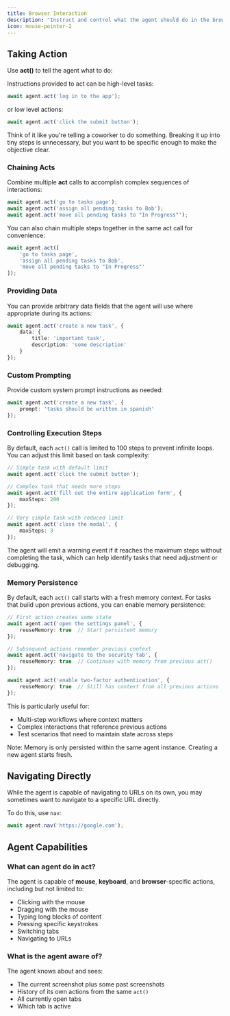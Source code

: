```yaml
---
title: Browser Interaction
description: "Instruct and control what the agent should do in the browser"
icon: mouse-pointer-2
---
```


## Taking Action

Use **act()** to tell the agent what to do:

Instructions provided to act can be high-level tasks:
```ts
await agent.act('log in to the app');
```

or low level actions:
```ts
await agent.act('click the submit button');
```

Think of it like you're telling a coworker to do something. Breaking it up into tiny steps is unnecessary, but you want to be specific enough to make the objective clear.

### Chaining Acts

Combine multiple **act** calls to accomplish complex sequences of interactions:
```ts
await agent.act('go to tasks page');
await agent.act('assign all pending tasks to Bob');
await agent.act('move all pending tasks to "In Progress"');
```

You can also chain multiple steps together in the same act call for convenience:
```ts
await agent.act([
    'go to tasks page',
    'assign all pending tasks to Bob',
    'move all pending tasks to "In Progress"'
]);
```

### Providing Data

You can provide arbitrary data fields that the agent will use where appropriate during its actions:
```ts
await agent.act('create a new task', {
    data: {
        title: 'important task',
        description: 'some description'
    }
});
```

### Custom Prompting

Provide custom system prompt instructions as needed:
```ts
await agent.act('create a new task', {
    prompt: 'tasks should be written in spanish'
});
```

### Controlling Execution Steps

By default, each `act()` call is limited to 100 steps to prevent infinite loops. You can adjust this limit based on task complexity:

```typescript
// Simple task with default limit
await agent.act('click the submit button');

// Complex task that needs more steps
await agent.act('fill out the entire application form', {
    maxSteps: 200
});

// Very simple task with reduced limit
await agent.act('close the modal', {
    maxSteps: 3
});
```

The agent will emit a warning event if it reaches the maximum steps without completing the task, which can help identify tasks that need adjustment or debugging.

### Memory Persistence

By default, each `act()` call starts with a fresh memory context. For tasks that build upon previous actions, you can enable memory persistence:

```typescript
// First action creates some state
await agent.act('open the settings panel', {
    reuseMemory: true  // Start persistent memory
});

// Subsequent actions remember previous context
await agent.act('navigate to the security tab', {
    reuseMemory: true  // Continues with memory from previous act()
});

await agent.act('enable two-factor authentication', {
    reuseMemory: true  // Still has context from all previous actions
});
```

This is particularly useful for:
- Multi-step workflows where context matters
- Complex interactions that reference previous actions
- Test scenarios that need to maintain state across steps

Note: Memory is only persisted within the same agent instance. Creating a new agent starts fresh.

## Navigating Directly

While the agent is capable of navigating to URLs on its own, you may sometimes want to navigate to a specific URL directly.

To do this, use `nav`:
```ts
await agent.nav('https://google.com');
```

## Agent Capabilities

### What can agent do in act?

The agent is capable of **mouse**, **keyboard**, and **browser**-specific actions, including but not limited to:
- Clicking with the mouse
- Dragging with the mouse
- Typing long blocks of content
- Pressing specific keystrokes
- Switching tabs
- Navigating to URLs

### What is the agent aware of?

The agent knows about and sees:
- The current screenshot plus some past screenshots
- History of its own actions from the same `act()`
- All currently open tabs
- Which tab is active
